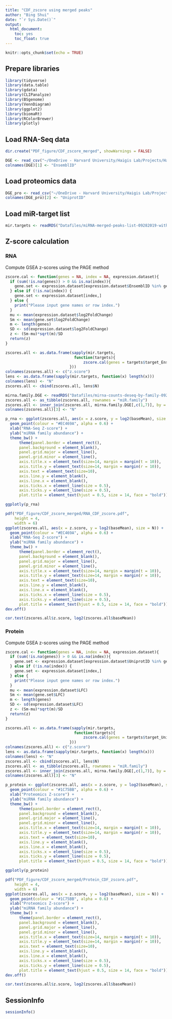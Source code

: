 ```yaml
---
title: "CDF_zscore using merged peaks"
author: "Bing Shui"
date: "`r Sys.Date()`"
output: 
  html_document:
    toc: yes
    toc_float: true
---
```


```r
knitr::opts_chunk$set(echo = TRUE)
```

## Prepare libraries
```r
library(tidyverse)
library(data.table)
library(gdata)
library(CLIPanalyze)
library(BSgenome)
library(VennDiagram)
library(ggplot2)
library(biomaRt)
library(RColorBrewer)
library(plotly)
```

## Load RNA-Seq data
```r
dir.create("PDF_figure/CDF_zscore_merged", showWarnings = FALSE)

DGE <- read_csv("~/OneDrive - Harvard University/Haigis Lab/Projects/Halo-Ago2/Halo-Ago-KRas/Raw Data/RNA-Seq/Mouse colon tumor/4-OHT enema model/Analysis/Differential Analysis_filtered.csv")
colnames(DGE)[1] <- "EnsemblID"
```

## Load proteomics data
```r
DGE_pro <- read_csv("~/OneDrive - Harvard University/Haigis Lab/Projects/Halo-Ago2/Halo-Ago-KRas/Raw Data/Proteomics data/colon tumor-enema model/crcMS_diff.csv")
colnames(DGE_pro)[2] <- "UniprotID"
```

## Load miR-target list
```r
mir.targets <- readRDS("Datafiles/miRNA-merged-peaks-list-09282019-withIDs.rds")
```


## Z-score calculation
### RNA
Compute GSEA z-scores using the PAGE method
```r
zscore.cal <- function(genes = NA, index = NA, expression.dataset){
  if (sum(!is.na(genes)) > 0 && is.na(index)){
    gene.set <- expression.dataset[expression.dataset$EnsemblID %in% genes,]
  } else if (!is.na(index)) {
    gene.set <- expression.dataset[index,]
  } else {
    print("Please input gene names or row index.")
  }
  mu <- mean(expression.dataset$log2FoldChange)
  Sm <- mean(gene.set$log2FoldChange)
  m <- length(genes)
  SD <- sd(expression.dataset$log2FoldChange)
  z <- (Sm-mu)*sqrt(m)/SD
  return(z)
}
```

```r
zscores.all <- as.data.frame(sapply(mir.targets,
                              function(targets){
                                  zscore.cal(genes = targets$target_Ensembl_ID, expression.dataset = DGE)
                            }))
colnames(zscores.all) <- c("z.score")
lens <- as.data.frame(sapply(mir.targets, function(x) length(x)))
colnames(lens) <- "N"
zscores.all <- cbind(zscores.all, lens$N)

mirna.family.DGE <- readRDS("Datafiles/mirna-counts-deseq-by-family-09282019.rds")
zscores.all <- as_tibble(zscores.all, rownames = "miR.family")
zscores.all <- inner_join(zscores.all, mirna.family.DGE[,c(1,7)], by = c("miR.family" = "miR.family"))
colnames(zscores.all)[3] <- "N"
```

```r
p_rna <- ggplot(zscores.all, aes(x = z.score, y = log2(baseMean), size = N, label = miR.family)) +
  geom_point(colour = "#EC469A", alpha = 0.6) +
  xlab("RNA-Seq Z-score") +
  ylab("miRNA family abundance") +
  theme_bw() +
      theme(panel.border = element_rect(),
      panel.background = element_blank(),
      panel.grid.major = element_line(), 
      panel.grid.minor = element_line(),
      axis.title.x = element_text(size=14, margin = margin(t = 10)),
      axis.title.y = element_text(size=14, margin = margin(r = 10)),
      axis.text = element_text(size=10),
      axis.line.y = element_blank(),
      axis.line.x = element_blank(),
      axis.ticks.x = element_line(size = 0.5),
      axis.ticks.y = element_line(size = 0.5),
      plot.title = element_text(hjust = 0.5, size = 14, face = "bold"))

ggplotly(p_rna)

pdf("PDF_figure/CDF_zscore_merged/RNA_CDF_zscore.pdf",
    height = 4,
    width = 6)
ggplot(zscores.all, aes(x = z.score, y = log2(baseMean), size = N)) +
  geom_point(colour = "#EC469A", alpha = 0.6) +
  xlab("RNA-Seq Z-score") +
  ylab("miRNA family abundance") +
  theme_bw() +
      theme(panel.border = element_rect(),
      panel.background = element_blank(),
      panel.grid.major = element_line(), 
      panel.grid.minor = element_line(),
      axis.title.x = element_text(size=14, margin = margin(t = 10)),
      axis.title.y = element_text(size=14, margin = margin(r = 10)),
      axis.text = element_text(size=10),
      axis.line.y = element_blank(),
      axis.line.x = element_blank(),
      axis.ticks.x = element_line(size = 0.5),
      axis.ticks.y = element_line(size = 0.5),
      plot.title = element_text(hjust = 0.5, size = 14, face = "bold"))
dev.off()

cor.test(zscores.all$z.score, log2(zscores.all$baseMean))
```

### Protein
Compute GSEA z-scores using the PAGE method
```r
zscore.cal <- function(genes = NA, index = NA, expression.dataset){
  if (sum(!is.na(genes)) > 0 && is.na(index)){
    gene.set <- expression.dataset[expression.dataset$UniprotID %in% genes,]
  } else if (!is.na(index)) {
    gene.set <- expression.dataset[index,]
  } else {
    print("Please input gene names or row index.")
  }
  mu <- mean(expression.dataset$LFC)
  Sm <- mean(gene.set$LFC)
  m <- length(genes)
  SD <- sd(expression.dataset$LFC)
  z <- (Sm-mu)*sqrt(m)/SD
  return(z)
}
```

```r
zscores.all <- as.data.frame(sapply(mir.targets,
                              function(targets){
                                  zscore.cal(genes = targets$target_Uniprot_ID, expression.dataset = DGE_pro)
                            }))
colnames(zscores.all) <- c("z.score")
lens <- as.data.frame(sapply(mir.targets, function(x) length(x)))
colnames(lens) <- "N"
zscores.all <- cbind(zscores.all, lens$N)
zscores.all <- as_tibble(zscores.all, rownames = "miR.family")
zscores.all <- inner_join(zscores.all, mirna.family.DGE[,c(1,7)], by = c("miR.family" = "miR.family"))
colnames(zscores.all)[3] <- "N"
```

```r
p_protein <- ggplot(zscores.all, aes(x = z.score, y = log2(baseMean), size = N, label = miR.family)) +
  geom_point(colour = "#1C75BB", alpha = 0.6) +
  xlab("Proteomics Z-score") +
  ylab("miRNA family abundance") +
  theme_bw() +
      theme(panel.border = element_rect(),
      panel.background = element_blank(),
      panel.grid.major = element_line(), 
      panel.grid.minor = element_line(),
      axis.title.x = element_text(size=14, margin = margin(t = 10)),
      axis.title.y = element_text(size=14, margin = margin(r = 10)),
      axis.text = element_text(size=10),
      axis.line.y = element_blank(),
      axis.line.x = element_blank(),
      axis.ticks.x = element_line(size = 0.5),
      axis.ticks.y = element_line(size = 0.5),
      plot.title = element_text(hjust = 0.5, size = 14, face = "bold"))

ggplotly(p_protein)

pdf("PDF_figure/CDF_zscore_merged/Protein_CDF_zscore.pdf",
    height = 4,
    width = 6)
ggplot(zscores.all, aes(x = z.score, y = log2(baseMean), size = N)) +
  geom_point(colour = "#1C75BB", alpha = 0.6) +
  xlab("Proteomics Z-score") +
  ylab("miRNA family abundance") +
  theme_bw() +
      theme(panel.border = element_rect(),
      panel.background = element_blank(),
      panel.grid.major = element_line(), 
      panel.grid.minor = element_line(),
      axis.title.x = element_text(size=14, margin = margin(t = 10)),
      axis.title.y = element_text(size=14, margin = margin(r = 10)),
      axis.text = element_text(size=10),
      axis.line.y = element_blank(),
      axis.line.x = element_blank(),
      axis.ticks.x = element_line(size = 0.5),
      axis.ticks.y = element_line(size = 0.5),
      plot.title = element_text(hjust = 0.5, size = 14, face = "bold"))
dev.off()

cor.test(zscores.all$z.score, log2(zscores.all$baseMean))
```


## SessionInfo
```r
sessionInfo()
```